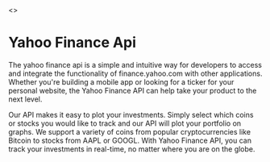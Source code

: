 
<>
<h1>Yahoo Finance Api</h1>
<p>
The yahoo finance api is a simple and intuitive way for developers to access and integrate the functionality of finance.yahoo.com with other applications. Whether you're building a mobile app or looking for a ticker for your personal website, the Yahoo Finance API can help take your product to the next level.
</p>

<Callout emoji="✅">
	Our API makes it easy to plot your investments. Simply select which coins or stocks you would like to track and our API will plot your portfolio on graphs. We support a variety of coins from popular cryptocurrencies like Bitcoin to stocks from AAPL or GOOGL. With Yahoo Finance API, you can track your investments in real-time, no matter where you are on the globe.
</Callout>
</>